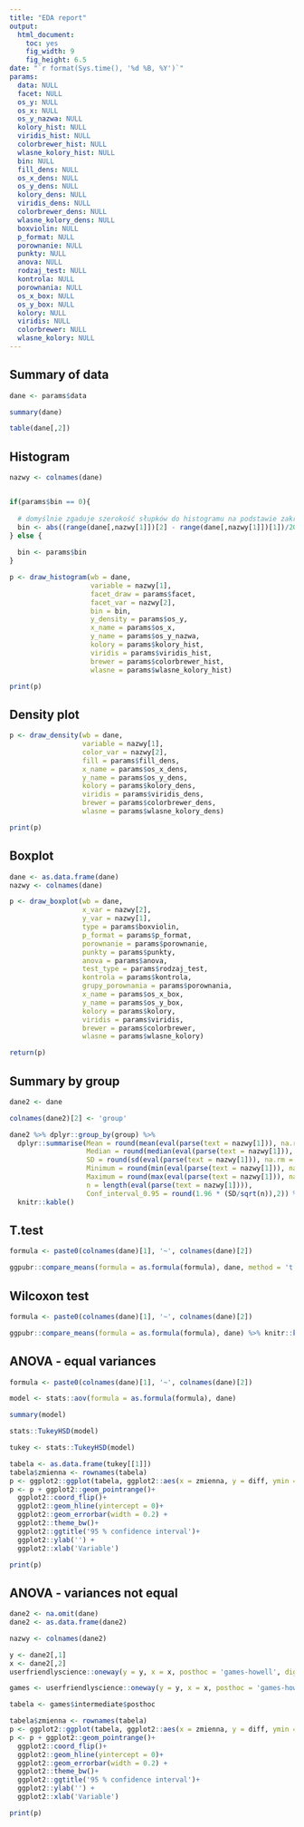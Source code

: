 ```yaml
---
title: "EDA report"
output: 
  html_document: 
    toc: yes
    fig_width: 9
    fig_height: 6.5
date: "`r format(Sys.time(), '%d %B, %Y')`"
params:
  data: NULL
  facet: NULL
  os_y: NULL
  os_x: NULL
  os_y_nazwa: NULL
  kolory_hist: NULL
  viridis_hist: NULL
  colorbrewer_hist: NULL
  wlasne_kolory_hist: NULL
  bin: NULL
  fill_dens: NULL
  os_x_dens: NULL
  os_y_dens: NULL
  kolory_dens: NULL
  viridis_dens: NULL
  colorbrewer_dens: NULL
  wlasne_kolory_dens: NULL
  boxviolin: NULL
  p_format: NULL
  porownanie: NULL
  punkty: NULL
  anova: NULL
  rodzaj_test: NULL
  kontrola: NULL
  porownania: NULL
  os_x_box: NULL
  os_y_box: NULL
  kolory: NULL
  viridis: NULL
  colorbrewer: NULL
  wlasne_kolory: NULL
---
```


## Summary of data

```r
dane <- params$data

summary(dane)

table(dane[,2])

```

## Histogram

```r
nazwy <- colnames(dane)


if(params$bin == 0){
  
  # domyślnie zgaduje szerokość słupków do histogramu na podstawie zakresu danych
  bin <- abs((range(dane[,nazwy[1]])[2] - range(dane[,nazwy[1]])[1])/20) 
} else {
  
  bin <- params$bin
}

p <- draw_histogram(wb = dane,
                    variable = nazwy[1],
                    facet_draw = params$facet,
                    facet_var = nazwy[2],
                    bin = bin,
                    y_density = params$os_y,
                    x_name = params$os_x,
                    y_name = params$os_y_nazwa,
                    kolory = params$kolory_hist,
                    viridis = params$viridis_hist,
                    brewer = params$colorbrewer_hist,
                    wlasne = params$wlasne_kolory_hist)

print(p)

```

## Density plot

```r

p <- draw_density(wb = dane,
                  variable = nazwy[1],
                  color_var = nazwy[2],
                  fill = params$fill_dens,
                  x_name = params$os_x_dens,
                  y_name = params$os_y_dens,
                  kolory = params$kolory_dens,
                  viridis = params$viridis_dens,
                  brewer = params$colorbrewer_dens,
                  wlasne = params$wlasne_kolory_dens)

print(p)

```

## Boxplot

```r


dane <- as.data.frame(dane)
nazwy <- colnames(dane)

p <- draw_boxplot(wb = dane,
                  x_var = nazwy[2],
                  y_var = nazwy[1],
                  type = params$boxviolin,
                  p_format = params$p_format,
                  porownanie = params$porownanie,
                  punkty = params$punkty,
                  anova = params$anova,
                  test_type = params$rodzaj_test,
                  kontrola = params$kontrola,
                  grupy_porownania = params$porownania,
                  x_name = params$os_x_box,
                  y_name = params$os_y_box,
                  kolory = params$kolory,
                  viridis = params$viridis,
                  brewer = params$colorbrewer,
                  wlasne = params$wlasne_kolory)

return(p)

```

## Summary by group

```r

dane2 <- dane

colnames(dane2)[2] <- 'group'

dane2 %>% dplyr::group_by(group) %>% 
  dplyr::summarise(Mean = round(mean(eval(parse(text = nazwy[1])), na.rm = TRUE),2),
                   Median = round(median(eval(parse(text = nazwy[1])), na.rm = TRUE),2),
                   SD = round(sd(eval(parse(text = nazwy[1])), na.rm = TRUE),2),
                   Minimum = round(min(eval(parse(text = nazwy[1])), na.rm = TRUE),2),
                   Maximum = round(max(eval(parse(text = nazwy[1])), na.rm = TRUE),2), 
                   n = length(eval(parse(text = nazwy[1]))),
                   Conf_interval_0.95 = round(1.96 * (SD/sqrt(n)),2)) %>%
  knitr::kable()

```

## T.test

```r

formula <- paste0(colnames(dane)[1], '~', colnames(dane)[2])

ggpubr::compare_means(formula = as.formula(formula), dane, method = 't.test') %>% knitr::kable()

```

## Wilcoxon test

```r


formula <- paste0(colnames(dane)[1], '~', colnames(dane)[2])

ggpubr::compare_means(formula = as.formula(formula), dane) %>% knitr::kable()

```

## ANOVA - equal variances

```r

formula <- paste0(colnames(dane)[1], '~', colnames(dane)[2])

model <- stats::aov(formula = as.formula(formula), dane)

summary(model)

stats::TukeyHSD(model)

tukey <- stats::TukeyHSD(model)

tabela <- as.data.frame(tukey[[1]])
tabela$zmienna <- rownames(tabela)
p <- ggplot2::ggplot(tabela, ggplot2::aes(x = zmienna, y = diff, ymin = lwr, ymax = upr))
p <- p + ggplot2::geom_pointrange()+
  ggplot2::coord_flip()+
  ggplot2::geom_hline(yintercept = 0)+
  ggplot2::geom_errorbar(width = 0.2) + 
  ggplot2::theme_bw()+
  ggplot2::ggtitle('95 % confidence interval')+
  ggplot2::ylab('') + 
  ggplot2::xlab('Variable')

print(p)
```

## ANOVA - variances not equal

```r

dane2 <- na.omit(dane)
dane2 <- as.data.frame(dane2)

nazwy <- colnames(dane2)

y <- dane2[,1]
x <- dane2[,2]
userfriendlyscience::oneway(y = y, x = x, posthoc = 'games-howell', digits = 3)

games <- userfriendlyscience::oneway(y = y, x = x, posthoc = 'games-howell', digits = 3)

tabela <- games$intermediate$posthoc

tabela$zmienna <- rownames(tabela)
p <- ggplot2::ggplot(tabela, ggplot2::aes(x = zmienna, y = diff, ymin = ci.lo, ymax = ci.hi))
p <- p + ggplot2::geom_pointrange()+
  ggplot2::coord_flip()+
  ggplot2::geom_hline(yintercept = 0)+
  ggplot2::geom_errorbar(width = 0.2) + 
  ggplot2::theme_bw()+
  ggplot2::ggtitle('95 % confidence interval')+
  ggplot2::ylab('') + 
  ggplot2::xlab('Variable')

print(p)

```

